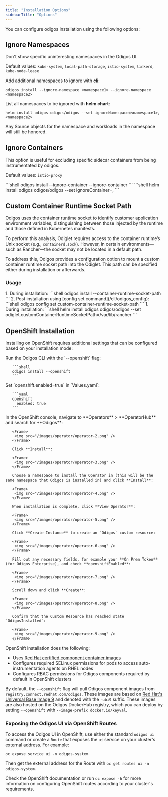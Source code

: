 ```yaml
---
title: "Installation Options"
sidebarTitle: "Options"
---
```


You can configure odigos installation using the following options:

## Ignore Namespaces

Don't show specific uninteresting namespaces in the Odigos UI.

Default values: `kube-system`, `local-path-storage`, `istio-system`, `linkerd`, `kube-node-lease`

Add additional namespaces to ignore with **cli**:
```shell
odigos install --ignore-namespace <namespace1> --ignore-namespace <namespace2>
```

List all namespaces to be ignored with **helm chart**:
```shell
helm install odigos odigos/odigos --set ignoreNamespace=<namespace1>,<namespace2>
```

Any Source objects for the namespace and workloads in the namespace will still be honored.

## Ignore Containers

This option is useful for excluding specific sidecar containers from being instrumentated by odigos. 

Default values: `istio-proxy`

<Tabs>
  <Tab title="Odigos CLI">
     ```shell
     odigos install --ignore-container <container1> --ignore-container <container2>
     ```
  </Tab>
  <Tab title="Helm Chart">
     ```shell
     helm install odigos odigos/odigos --set ignoreContainer=<container1>,<container2>
     ```
  </Tab>  
</Tabs>


## Custom Container Runtime Socket Path
Odigos uses the container runtime socket to identify customer application environment variables, distinguishing between those injected by the runtime and those defined in Kubernetes manifests.

To perform this analysis, Odiglet requires access to the container runtime’s Unix socket (e.g., `containerd.sock`). However, in certain environments—such as Rancher—the socket may not be located in a default path.

To address this, Odigos provides a configuration option to mount a custom container runtime socket path into the Odiglet. This path can be specified either during installation or afterwards.
### Usage
<Tabs>
  <Tab title="Odigos CLI">
     1. During installation:
     ```shell
     odigos install --container-runtime-socket-path <unix socket path>
     ```
     2. Post installation using [config set command](/cli/odigos_config):
     ```shell
     odigos config set custom-container-runtime-socket-path <unix socket path>
     ```
  </Tab>
  <Tab title="Helm Chart">
     1. During installation:
     ```shell
     helm install odigos odigos/odigos --set odiglet.customContainerRuntimeSocketPath=/var/lib/rancher
     ```
  </Tab>  
</Tabs>


## OpenShift Installation

Installing on OpenShift requires additional settings that can be
configured based on your installation mode:

<Tabs>
  <Tab title="Odigos CLI">
       Run the Odigos CLI with the `--openshift` flag:

       ```shell
       odigos install --openshift
       ```
  </Tab>
  <Tab title="Helm Chart">
       Set `openshift.enabled=true` in `Values.yaml`:

       ```yaml
       openshift
         enabled: true
       ```
  </Tab>
  <Tab title="Operator">
       In the OpenShift console, navigate to **Operators** > **OperatorHub** and search for **Odigos**:

       <Frame>
        <img src="/images/operator/operator-2.png" />
       </Frame>

       Click **Install**:

       <Frame>
        <img src="/images/operator/operator-3.png" />
       </Frame>

       Choose a namespace to install the Operator in (this will be the same namespace that Odigos is installed in) and click **Install**:

       <Frame>
        <img src="/images/operator/operator-4.png" />
       </Frame>

       When installation is complete, click **View Operator**:

       <Frame>
        <img src="/images/operator/operator-5.png" />
       </Frame>

       Click **Create Instance** to create an `Odigos` custom resource:

       <Frame>
        <img src="/images/operator/operator-6.png" />
       </Frame>

       Fill out any necessary fields, for example your **On Prem Token** (for Odigos Enterprise), and check **openshiftEnabled**:

       <Frame>
        <img src="/images/operator/operator-7.png" />
       </Frame>

       Scroll down and click **Create**:

       <Frame>
        <img src="/images/operator/operator-8.png" />
       </Frame>

       Confirm that the Custom Resource has reached state `OdigosInstalled`:

       <Frame>
        <img src="/images/operator/operator-9.png" />
       </Frame>
  </Tab>
</Tabs>

OpenShift installation does the following:

* Uses [Red Hat certified component container images](https://odigos.io/blog/openshift-certified)
* Configures required SELinux permissions for pods to access auto-instrumentation agents on RHEL nodes
* Configures RBAC permissions for Odigos components required by default in OpenShift clusters

By default, the `--openshift` flag will pull Odigos component images
from `registry.connect.redhat.com/odigos`. These images are based on
[Red Hat's Universal Base Image
9](https://catalog.redhat.com/software/base-images) and denoted with
the `-ubi9` suffix. These images are also hosted on the Odigos
DockerHub registry, which you can deploy by setting `--openshift` with
`--image-prefix docker.io/keyval`.

### Exposing the Odigos UI via OpenShift Routes

To access the Odigos UI in OpenShift, use either the standard `odigos
ui` command or create a `Route` that exposes the `ui` service on your
cluster's external address. For example:

```
oc expose service ui -n odigos-system
```

Then get the external address for the Route with `oc get routes ui -n
odigos-system`.

Check the OpenShift documentation or run `oc expose -h` for more
information on configuring OpenShift routes according to your
cluster's requirements.
